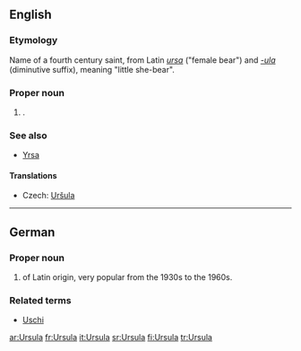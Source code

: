 ==English==

===Etymology===
Name of a fourth century saint, from Latin ''[[ursa]]'' ("female bear") and ''[[-ula]]'' (diminutive suffix), meaning "little she-bear".

===Proper noun===
{{infl|en|proper noun}}

# {{given name|female}}.

===See also===
* [[Yrsa]]

====Translations====
{{rfc-level|Translations at L4+ not in L3 POS section}}
{{trans-top|name}}
* Czech: [[Uršula]] {{f}}
{{trans-mid}}
{{trans-bottom}}

----

==German==

===Proper noun===
{{infl|de|proper noun}}

# {{given name|female||de:}} of Latin origin, very popular from the 1930s to the 1960s.

===Related terms===
* [[Uschi]]

[[ar:Ursula]]
[[fr:Ursula]]
[[it:Ursula]]
[[sr:Ursula]]
[[fi:Ursula]]
[[tr:Ursula]]